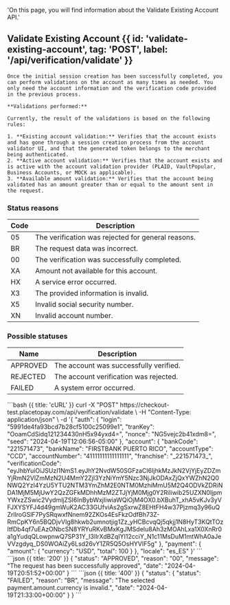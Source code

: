   'On this page, you will find information about the Validate Existing Account API.'



## Validate Existing Account {{ id: 'validate-existing-account', tag: 'POST', label: '/api/verification/validate' }}

    Once the initial session creation has been successfully completed, you can perform validations on the account as many times as needed. You only need the account information and the verification code provided in the previous process.

    **Validations performed:**

    Currently, the result of the validations is based on the following rules:

    1. **Existing account validation:** Verifies that the account exists and has gone through a session creation process from the account validator UI, and that the generated token belongs to the merchant being authenticated.
    2. **Active account validation:** Verifies that the account exists and is active with the account validation provider (PLAID, VaultPopular, Business Accounts, or MOCK as applicable).
    3. **Available amount validation:** Verifies that the account being validated has an amount greater than or equal to the amount sent in the request.

### Status reasons

Code | Description
---------|----------
 05 | The verification was rejected for general reasons.
 BR | The request data was incorrect.
 00 | The verification was successfully completed.
 XA | Amount not available for this account.
 HX | A service error occurred.
 X3 | The provided information is invalid.
 X5 | Invalid social security number.
 XN | Invalid account number.


 ### Possible statuses

 Name | Description
 ---------|----------
  APPROVED | The account was successfully verified.
  REJECTED | The account verification was rejected.
  FAILED | A system error occurred.


<Row>
  <Col>
    <ApiReader
      path="/api/validate-existing-account"
      method="post"
      api={props.refs}
    />
  </Col>

   <Col sticky>
      <CodeGroup title="Request" tag="POST" label="api/verification/validate">
      ```bash {{ title: 'cURL' }}
      curl -X "POST" https://checkout-test.placetopay.com/api/verification/validate \
        -H "Content-Type: application/json" \
        -d '{
              "auth": {
                "login": "5991de4fa93bcd7b28cf5100c25099e1",
                "tranKey": "OoamCdSidq121234430nH5x94yxd4=",
                "nonce": "NG5vejc2b41xdm8=",
                "seed": "2024-04-19T12:06:56-05:00"
              },
              "account": {
                "bankCode": "221571473",
                "bankName": "FIRSTBANK PUERTO RICO",
                "accountType": "CCD",
                "accountNumber": "41111111111111111",
                "franchise": "_221571473_",
                "verificationCode": "eyJhbYuiOiJSUzI1NmS1.eyJhY2NvdW50SGFzaCI6IjhkMzJkN2VjYjEyZDZmYjRmN2VlZmMzN2U4MmY2ZjI3YzNiYmY5Nzc3NjJkODAxZjQxYWZhN2Q0NWQ2YzI4YzU5YTU2NTM3YmZhM2E0NTM0MzhiMmU5M2Q4ODVkZDRiNDA1MjM5MjUwY2QzZGFkMDhhMzM2ZTJjYjM0Mjg0Y2RiIiwib25UZXN0IjpmYWxzZSwic2VydmljZSI6InBybWxjIiwiaWQiOjM4OX0.bXBuhT_xhA5vKJv3yVFJXYSYFJ4d49gmWuK2AC33GUfviAs2gSxrwZ8EHtFH4w37Pjzmq3y96uQZrllroGSlF7PySRqwxfNnem92ZKOs4EsFkzOdfBh73Z-RmCpKY6n5BQDjvVIg8hkwb2umnotjig1Zz_yHCBcvqQj5qkjj1N8HyT3KQtTOzItfDb4qf7uEAzONbcSN8YRYuRKvBMxKgJMSdeIu8Ah3zMOAhLxa1X0XnRr0a1gYudqQLowpnwQ7SP31Y_I3IlrXdBZqIYI12cciY_N1c11MsDuM1mtWhA0aJeVVzgdyq_DS0WOAiZy6Lsd26vY1ZR5Q5OsHYVIF5g"
              },
              "payment": {
                "amount": {
                  "currency": "USD",
                  "total": 100
                }
              },
              "locale": "es_ES"
        }'
      ```
      </CodeGroup>
    </Col>
</Row>

<Row>
  <Col>
    <ApiReader
      path="/api/validate-existing-account"
      method="post"
      type="response"
      api={props.refs}
    />
  </Col>

  <Col sticky>
    <br />
    <CodeGroup title="Response">
    ```json {{ title: '200' }}
    {
        "status": "APPROVED",
        "reason": "00",
        "message": "The request has been successfully approved",
        "date": "2024-04-19T20:51:52+00:00"
    }
    ```
    ```json {{ title: '400' }}
    {
      "status": {
        "status": "FAILED",
        "reason": "BR",
        "message": "The selected payment.amount.currency is invalid.",
        "date": "2024-04-19T21:33:00+00:00"
      }
    }
    ```
    </CodeGroup>
  </Col>
</Row>
